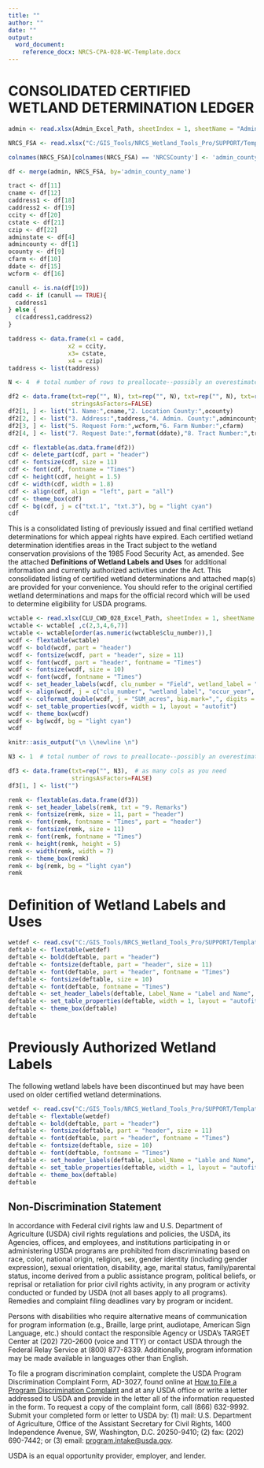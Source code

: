 ---
title: ""
author: ""
date: ""
output: 
  word_document:
    reference_docx: NRCS-CPA-028-WC-Template.docx
---

# CONSOLIDATED CERTIFIED WETLAND DETERMINATION LEDGER

```{r cdf, echo=FALSE}

admin <- read.xlsx(Admin_Excel_Path, sheetIndex = 1, sheetName = "Admin_Table")

NRCS_FSA <- read.xlsx("C:/GIS_Tools/NRCS_Wetland_Tools_Pro/SUPPORT/Templates/NRCS_Address.xlsx", sheetIndex = 1, sheetName = "NRCS_Address")

colnames(NRCS_FSA)[colnames(NRCS_FSA) == 'NRCSCounty'] <- 'admin_county_name'

df <- merge(admin, NRCS_FSA, by='admin_county_name')

tract <- df[11]
cname <- df[12]
caddress1 <- df[18]
caddress2 <- df[19]
ccity <- df[20]
cstate <- df[21]
czip <- df[22]
adminstate <- df[4]
admincounty <- df[1]
ocounty <- df[9]
cfarm <- df[10]
ddate <- df[15]
wcform <- df[16]

canull <- is.na(df[19])
cadd <- if (canull == TRUE){
  caddress1
} else {
  c(caddress1,caddress2)
}

taddress <- data.frame(x1 = cadd,
                 x2 = ccity,
                 x3= cstate,
                 x4 = czip)
taddress <- list(taddress)

N <- 4  # total number of rows to preallocate--possibly an overestimate

df2 <- data.frame(txt=rep("", N), txt=rep("", N), txt=rep("", N), txt=rep("", N),  # as many cols as you need
                  stringsAsFactors=FALSE)
df2[1, ] <- list("1. Name:",cname,"2. Location County:",ocounty)
df2[2, ] <- list("3. Address:",taddress,"4. Admin. County:",admincounty)
df2[3, ] <- list("5. Request Form:",wcform,"6. Farm Number:",cfarm)
df2[4, ] <- list("7. Request Date:",format(ddate),"8. Tract Number:",tract)

cdf <- flextable(as.data.frame(df2))
cdf <- delete_part(cdf, part = "header")
cdf <- fontsize(cdf, size = 11)
cdf <- font(cdf, fontname = "Times")
cdf <- height(cdf, height = 1.5)
cdf <- width(cdf, width = 1.8)
cdf <- align(cdf, align = "left", part = "all")
cdf <- theme_box(cdf)
cdf <- bg(cdf, j = c("txt.1", "txt.3"), bg = "light cyan")
cdf

```

 
This is a consolidated listing of previously issued and final certified wetland determinations for which appeal rights have expired. Each certified wetland determination identifies areas in the Tract subject to the wetland conservation provisions of the 1985 Food Security Act, as amended. See the attached **Definitions of Wetland Labels and Uses** for additional information and currently authorized activities under the Act. This consolidated listing of certified wetland determinations and attached map(s) are provided for your convenience. You should refer to the original certified wetland determinations and maps for the official record which will be used to determine eligibility for USDA programs.  

```{r wcdet028, echo=FALSE}
wctable <- read.xlsx(CLU_CWD_028_Excel_Path, sheetIndex = 1, sheetName = "CLU_CWD_028")
wctable <- wctable[ ,c(2,3,4,6,7)]
wctable <- wctable[order(as.numeric(wctable$clu_number)),]
wcdf <- flextable(wctable)
wcdf <- bold(wcdf, part = "header")
wcdf <- fontsize(wcdf, part = "header", size = 11)
wcdf <- font(wcdf, part = "header", fontname = "Times")
wcdf <- fontsize(wcdf, size = 10)
wcdf <- font(wcdf, fontname = "Times")
wcdf <- set_header_labels(wcdf, clu_number = "Field", wetland_label = "Label", occur_year = "Occurrence year\n(CW+YEAR)", SUM_acres = "Acreage", cert_date = "Certification \nDate")
wcdf <- align(wcdf, j = c("clu_number", "wetland_label", "occur_year", "cert_date"), align = "center", part = "all")
wcdf <- colformat_double(wcdf, j = "SUM_acres", big.mark=",", digits = 2, na_str = "N/A")
wcdf <- set_table_properties(wcdf, width = 1, layout = "autofit")
wcdf <- theme_box(wcdf)
wcdf <- bg(wcdf, bg = "light cyan")
wcdf

knitr::asis_output("\n \\newline \n")

N3 <- 1  # total number of rows to preallocate--possibly an overestimate

df3 <- data.frame(txt=rep("", N3),  # as many cols as you need
                  stringsAsFactors=FALSE)
df3[1, ] <- list("")

remk <- flextable(as.data.frame(df3))
remk <- set_header_labels(remk, txt = "9. Remarks")
remk <- fontsize(remk, size = 11, part = "header")
remk <- font(remk, fontname = "Times", part = "header")
remk <- fontsize(remk, size = 11)
remk <- font(remk, fontname = "Times")
remk <- height(remk, height = 5)
remk <- width(remk, width = 7)
remk <- theme_box(remk)
remk <- bg(remk, bg = "light cyan")
remk

```
   
\newpage
# Definition of Wetland Labels and Uses  

```{r wetdef028, echo=FALSE}
wetdef <- read.csv("C:/GIS_Tools/NRCS_Wetland_Tools_Pro/SUPPORT/Templates/WetlandDefinition.csv", header = TRUE, sep = ",")
deftable <- flextable(wetdef)
deftable <- bold(deftable, part = "header")
deftable <- fontsize(deftable, part = "header", size = 11)
deftable <- font(deftable, part = "header", fontname = "Times")
deftable <- fontsize(deftable, size = 10)
deftable <- font(deftable, fontname = "Times")
deftable <- set_header_labels(deftable, Label_Name = "Label and Name", CriteriaDetermination = "Criteria for Determination", AuthorizedUses = "Authorized Uses", AuthorizedMaintenance = "Authorized Maintenance")
deftable <- set_table_properties(deftable, width = 1, layout = "autofit")
deftable <- theme_box(deftable)
deftable
```
\newpage
# Previously Authorized Wetland Labels  
The following wetland labels have been discontinued but may have been used on older certified wetland determinations.  
```{r wetdef, echo=FALSE}
wetdef <- read.csv("C:/GIS_Tools/NRCS_Wetland_Tools_Pro/SUPPORT/Templates/PreviousWetlandDefinition.csv", header = TRUE, sep = ",")
deftable <- flextable(wetdef)
deftable <- bold(deftable, part = "header")
deftable <- fontsize(deftable, part = "header", size = 11)
deftable <- font(deftable, part = "header", fontname = "Times")
deftable <- fontsize(deftable, size = 10)
deftable <- font(deftable, fontname = "Times")
deftable <- set_header_labels(deftable, Label_Name = "Lable and Name", CriteriaDetermination = "Criteria for Determination", AuthorizedUses = "Authorized Uses", AuthorizedMaintenance = "Authorized Maintenance")
deftable <- set_table_properties(deftable, width = 1, layout = "autofit")
deftable <- theme_box(deftable)
deftable
```
\newpage

## Non-Discrimination Statement  

In accordance with Federal civil rights law and U.S. Department of Agriculture (USDA) civil rights regulations and policies, the USDA, its Agencies, offices, and employees, and institutions participating in or administering USDA programs are prohibited from discriminating based on race, color, national origin, religion, sex, gender identity (including gender expression), sexual orientation, disability, age, marital status, family/parental status, income derived from a public assistance program, political beliefs, or reprisal or retaliation for prior civil rights activity, in any program or activity conducted or funded by USDA (not all bases apply to all programs). Remedies and complaint filing deadlines vary by program or incident.

Persons with disabilities who require alternative means of communication for program information (e.g., Braille, large print, audiotape, American Sign Language, etc.) should contact the responsible Agency or USDA's TARGET Center at (202) 720-2600 (voice and TTY) or contact USDA through the Federal Relay Service at (800) 877-8339. Additionally, program information may be made available in languages other than English.

To file a program discrimination complaint, complete the USDA Program Discrimination Complaint Form, AD-3027, found online at [How to File a Program Discrimination Complaint](https://www.usda.gov/oascr/how-to-file-a-program-discrimination-complaint) and at any USDA office or write a letter addressed to USDA and provide in the letter all of the information requested in the form. To request a copy of the complaint form, call (866) 632-9992. Submit your completed form or letter to USDA by: (1) mail: U.S. Department of Agriculture, Office of the Assistant Secretary for Civil Rights, 1400 Independence Avenue, SW, Washington, D.C. 20250-9410; (2) fax: (202) 690-7442; or (3) email: [program.intake@usda.gov](program.intake@usda.gov).



USDA is an equal opportunity provider, employer, and lender.


